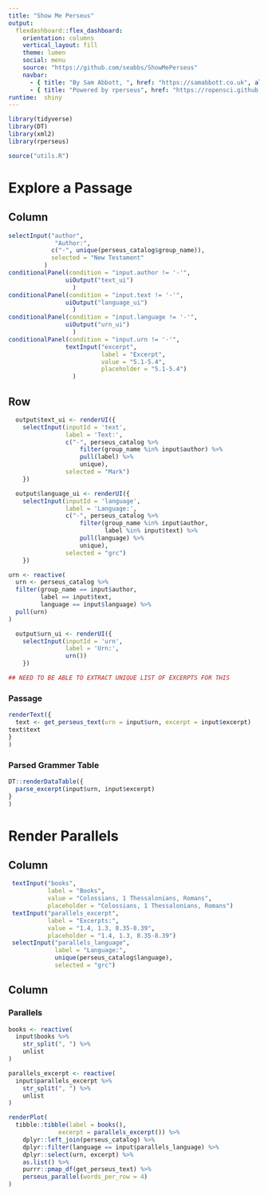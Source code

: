 ```yaml
---
title: "Show Me Perseus"
output: 
  flexdashboard::flex_dashboard:
    orientation: columns
    vertical_layout: fill
    theme: lumen
    social: menu
    source: "https://github.com/seabbs/ShowMePerseus"
    navbar:
      - { title: "By Sam Abbott, ", href: "https://samabbott.co.uk", align: right }
      - { title: "Powered by rperseus", href: "https://ropensci.github.io/rperseus/index.html", align: right }    
runtime:  shiny
---
```


```r
library(tidyverse)
library(DT)
library(xml2)
library(rperseus)
```

```r
source("utils.R")
```

Explore a Passage
==================================================================

Column {.sidebar}
-----------------------------------------------------------------------

```r
selectInput("author", 
             "Author:",
            c("-", unique(perseus_catalog$group_name)),
            selected = "New Testament"
          )
conditionalPanel(condition = "input.author != '-'",
                uiOutput("text_ui")
                  )
conditionalPanel(condition = "input.text != '-'",
                uiOutput("language_ui")
                  )
conditionalPanel(condition = "input.language != '-'",
                uiOutput("urn_ui")
                  )
conditionalPanel(condition = "input.urn != '-'",
                textInput("excerpt",
                          label = "Excerpt",
                          value = "5.1-5.4",
                          placeholder = "5.1-5.4")
                  )
```

Row
-----------------------------------------------------------------------

```r
  output$text_ui <- renderUI({
    selectInput(inputId = 'text', 
                label = 'Text:',
                c("-", perseus_catalog %>% 
                    filter(group_name %in% input$author) %>% 
                    pull(label) %>% 
                    unique),
                selected = "Mark")
    })

  output$language_ui <- renderUI({
    selectInput(inputId = 'language', 
                label = 'Language:',
                c("-", perseus_catalog %>% 
                    filter(group_name %in% input$author,
                           label %in% input$text) %>% 
                    pull(language) %>% 
                    unique),
                selected = "grc")
    })
``` 

```r
urn <- reactive(
  urn <- perseus_catalog %>% 
  filter(group_name == input$author,
         label == input$text,
         language == input$language) %>% 
  pull(urn) 
)
```

```r
  output$urn_ui <- renderUI({
    selectInput(inputId = 'urn', 
                label = 'Urn:',
                urn())
    })

```

```r
## NEED TO BE ABLE TO EXTRACT UNIQUE LIST OF EXCERPTS FOR THIS
```

### Passage

```r
renderText({
  text <- get_perseus_text(urn = input$urn, excerpt = input$excerpt)
text$text
}
)

```


### Parsed Grammer Table {.tabset data-height=800}

```r
DT::renderDataTable({
  parse_excerpt(input$urn, input$excerpt)
}
)
```


Render Parallels
==================================================================

Column {.sidebar}
-----------------------------------------------------------------------

```r
 textInput("books",
           label = "Books",
           value = "Colossians, 1 Thessalonians, Romans",
           placeholder = "Colossians, 1 Thessalonians, Romans")
 textInput("parallels_excerpt",
           label = "Excerpts:",
           value = "1.4, 1.3, 8.35-8.39",
           placeholder = "1.4, 1.3, 8.35-8.39")
 selectInput("parallels_language",
             label = "Language:",
             unique(perseus_catalog$language),
             selected = "grc")

```

Column
-----------------------------------------------------------------------

### Parallels

```r
books <- reactive(
  input$books %>% 
    str_split(", ") %>% 
    unlist
)

parallels_excerpt <- reactive(
  input$parallels_excerpt %>% 
    str_split(", ") %>% 
    unlist
)
```
```r
renderPlot(
  tibble::tibble(label = books(),
              excerpt = parallels_excerpt()) %>%
    dplyr::left_join(perseus_catalog) %>%
    dplyr::filter(language == input$parallels_language) %>%
    dplyr::select(urn, excerpt) %>%
    as.list() %>%
    purrr::pmap_df(get_perseus_text) %>%
    perseus_parallel(words_per_row = 4)
)
```
